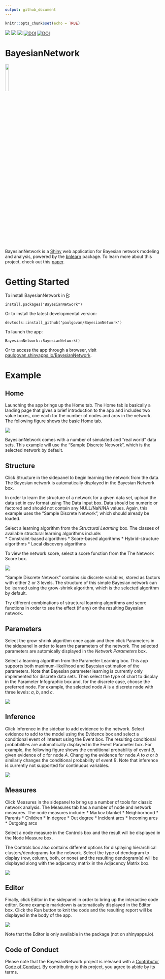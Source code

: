```yaml
---
output: github_document
---
```


```r
knitr::opts_chunk$set(echo = TRUE)
```
<!-- ![](https://travis-ci.org/paulgovan/BayesianNetwork.svg?branch=master) -->
![](http://www.r-pkg.org/badges/version/BayesianNetwork)
![](http://cranlogs.r-pkg.org/badges/BayesianNetwork)
![](http://cranlogs.r-pkg.org/badges/grand-total/BayesianNetwork)
[![DOI](https://zenodo.org/badge/42831223.svg)](https://zenodo.org/badge/latestdoi/42831223)
[![DOI](http://joss.theoj.org/papers/10.21105/joss.00425/status.svg)](https://doi.org/10.21105/joss.00425)

# BayesianNetwork

![](https://github.com/paulgovan/BayesianNetwork/blob/master/inst/bn/www/favicon.png?raw=true){width=15%}

BayesianNetwork is a [Shiny](http://shiny.rstudio.com) web application for Bayesian network modeling and analysis, powered by the [bnlearn](http://www.bnlearn.com) package. To learn more about this project, check out this [paper](https://joss.theoj.org/papers/10.21105/joss.00425). 

# Getting Started
To install BayesianNetwork in [R](https://www.r-project.org):

```
install.packages("BayesianNetwork")
```

Or to install the latest developmental version:

```
devtools::install_github('paulgovan/BayesianNetwork')
```

To launch the app:

```
BayesianNetwork::BayesianNetwork()
```

Or to access the app through a browser, visit [paulgovan.shinyapps.io/BayesianNetwork](https://paulgovan.shinyapps.io/BayesianNetwork/). 

# Example
## Home
Launching the app brings up the Home tab. The Home tab is basically a landing page that gives a brief introduction to the app and includes two value boxes, one each for the number of nodes and arcs in the network. The following figure shows the basic Home tab.

![](https://github.com/paulgovan/BayesianNetwork/blob/master/inst/images/Dashboard.PNG?raw=true)

BayesianNetwork comes with a number of simulated and "real world" data sets. This example will use the "Sample Discrete Network", which is the selected network by default.

## Structure
Click Structure in the sidepanel to begin learning the network from the data. The Bayesian network is automatically displayed in the Bayesian Network box.

In order to learn the structure of a network for a given data set, upload the data set in csv format using The Data Input box. Data should be numeric or factored and should not contain any NULL/NaN/NA values. Again, this example uses the "Sample Discrete Network", which should already be loaded. 

Select a learning algorithm from the *Structural Learning* box. The classes of available structural learning algorithms include:    
* Constraint-based algorithms
* Score-based algorithms
* Hybrid-structure algorithms
* Local discovery algorithms

To view the network score, select a score function from the The Network Score box. 

![](https://github.com/paulgovan/BayesianNetwork/blob/master/inst/images/Structure.PNG?raw=true)

"Sample Discrete Network" contains six discrete variables, stored as factors with either 2 or 3 levels. The structure of this simple Bayesian network can be learned using the grow-shrink algorithm, which is the selected algorithm by default.

Try different combinations of structural learning algorithms and score functions in order to see the effect (if any) on the resulting Bayesian network.

## Parameters
Select the grow-shrink algorithm once again and then click Parameters in the sidepanel in order to learn the parameters of the network. The selected parameters are automically displayed in the *Network Parameters* box.

Select a learning algorithm from the Parameter Learning box. This app supports both maximum-likelihood and Bayesian estimation of the parameters. Note that Bayesian parameter learning is currently only implemented for discrete data sets. Then select the type of chart to display in the Parameter Infographic box and, for the discrete case, choose the preferred node. For example, the selected node *A* is a discrete node with three levels: *a*, *b*, and *c*.

![](https://github.com/paulgovan/BayesianNetwork/blob/master/inst/images/Parameters.PNG?raw=true)

## Inference
Click Inference in the sidebar to add evidence to the network. Select evidence to add to the model using the Evidence box and select a conditional event of interest using the Event box. The resulting conditional probabilities are automatically displayed in the Event Parameter box. For example, the following figure shows the conditional probability of event *B*, given evidence of *c* for node *A*. Changing the evidence for node *A* to *a* or *b* similarly changes the conditional probability of event *B*. Note that inference is currently not supported for continuous variables. 

![](https://github.com/paulgovan/BayesianNetwork/blob/master/inst/images/Inference.png?raw=true)

## Measures
Click Measures in the sidepanel to bring up a number of tools for classic network analysis. The Measures tab has a number of node and network measures. The node measures include:
* Markov blanket
* Neighborhood
* Parents
* Children
* In degree
* Out degree
* Incident arcs
* Incoming arcs
* Outgoing arcs

Select a node measure in the Controls box and the result will be displayed in the Node Measure box.

The Controls box also contains different options for displaying hierarchical clusters/dendograms for the network. Select the type of dendogram to display (row, column, both, or none) and the resulting dendogram(s) will be displayed along with the adjacency matrix in the Adjacency Matrix box.

![](https://github.com/paulgovan/BayesianNetwork/blob/master/inst/images/Measures.PNG?raw=true)

## Editor
Finally, click Editor in the sidepanel in order to bring up the interactive code editor. Some example markdown is automatically displayed in the Editor box. Click the Run button to knit the code and the resulting report will be displayed in the body of the app. 

![](https://github.com/paulgovan/BayesianNetwork/blob/master/inst/images/Simulation.PNG?raw=true)

Note that the Editor is only available in the package (not on shinyapps.io).

## Code of Conduct

Please note that the BayesianNetwork project is released with a [Contributor Code of Conduct](http://paulgovan.github.io/BayesianNetwork/CODE_OF_CONDUCT.html). By contributing to this project, you agree to abide by its terms.
